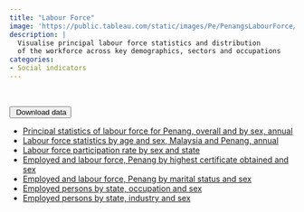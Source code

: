 ```yaml
---
title: "Labour Force"
image: 'https://public.tableau.com/static/images/Pe/PenangsLabourForce/Principalstatistics/1.png'
description: |
  Visualise principal labour force statistics and distribution 
  of the workforce across key demographics, sectors and occupations
categories: 
- Social indicators
---
```


```{=html}
<script type='module' src='https://public.tableau.com/javascripts/api/tableau.embedding.3.latest.min.js'></script>
<tableau-viz id='tableau-viz' 
    src='https://public.tableau.com/views/PenangsLabourForce/Principalstatistics' 
    width='1000' height='851' toolbar='bottom' >
  <custom-parameter name=":showShareOptions" value="false"></custom-parameter>
</tableau-viz>
```
</br>

::: {.btn-group role="group"}
<button type="button" class="btn btn-primary dropdown-toggle" data-bs-toggle="dropdown" aria-expanded="false"> <i class="bi bi-download"></i> Download data </button>

<ul class="dropdown-menu">

<li><a class="dropdown-item" href="https://docs.google.com/spreadsheets/d/e/2PACX-1vQn9GPZSn2aLSa7AX5xKgl0tQnxcvxm6Uxh7he3j6YXdpRvflcZ04oum23ci2TiRqTTcnyAqLgJFHnb/pub?gid=689973819&single=true&output=csv">Principal statistics of labour force for Penang, overall and by sex, annual</a></li>

<li><a class="dropdown-item" href="https://docs.google.com/spreadsheets/d/e/2PACX-1vQQw1OWf1Qr8qkU7RNijH9tBica7_bO5BgrKF6-xN8gQ_A7ElwgF_D_Lr5Yd0dch_Ac8w-JG1aTPSnd/pub?gid=459186920&single=true&output=csv">Labour force statistics by age and sex, Malaysia and Penang, annual</a></li>

<li><a class="dropdown-item" href="https://docs.google.com/spreadsheets/d/e/2PACX-1vRUc3w2QfEqkDHKs9ZbDvmg7uS3xF2fmXLqlLSLtLbLOb3YV7GqeQ6kOB-w86RR-es3eALaqPG8qNBB/pub?gid=1988034258&single=true&output=csv">Labour force participation rate by sex and state</a></li>

<li><a class="dropdown-item" href="https://docs.google.com/spreadsheets/d/e/2PACX-1vSU8rvlbwuknE6xVZKc4jXcSFoCy0198N7TE6P0pf85NYpXbluB0oORmjND__6sI7pNrQPCp3nggKx3/pub?gid=971935158&single=true&output=csv">Employed and labour force, Penang by highest certificate obtained and sex </a></li>

<li><a class="dropdown-item" href="https://docs.google.com/spreadsheets/d/e/2PACX-1vR7WrQJ1nyg7Qz557oBdDRM_zD2nrMbeBF4XvXlDQpxXXZrPjxqJpONQmIW1FEtj1b-qponfglcGJwI/pub?gid=614520469&single=true&output=csv">Employed and labour force, Penang by marital status and sex </a></li>

<li><a class="dropdown-item" href="https://docs.google.com/spreadsheets/d/e/2PACX-1vQSMxZaxL-zmovjWOjsS074oJNHon8Sgq2qAuYOTsm8Ln5Ty5pz-SFztKYoEfyck6ulCZiQoW2sdhuq/pub?gid=679368366&single=true&output=csv">Employed persons by state, occupation and sex</a></li>

<li><a class="dropdown-item" href="https://docs.google.com/spreadsheets/d/e/2PACX-1vToDL2tbSL9YhnRMGwUheDtwFx6oY_v3Xt98j7aSfXgNefeEYuXkVaAFEuXY-KtPJLJrLRMUOOO-rf3/pub?gid=1321915459&single=true&output=csv">Employed persons by state, industry and sex</a></li>

</ul>
:::

